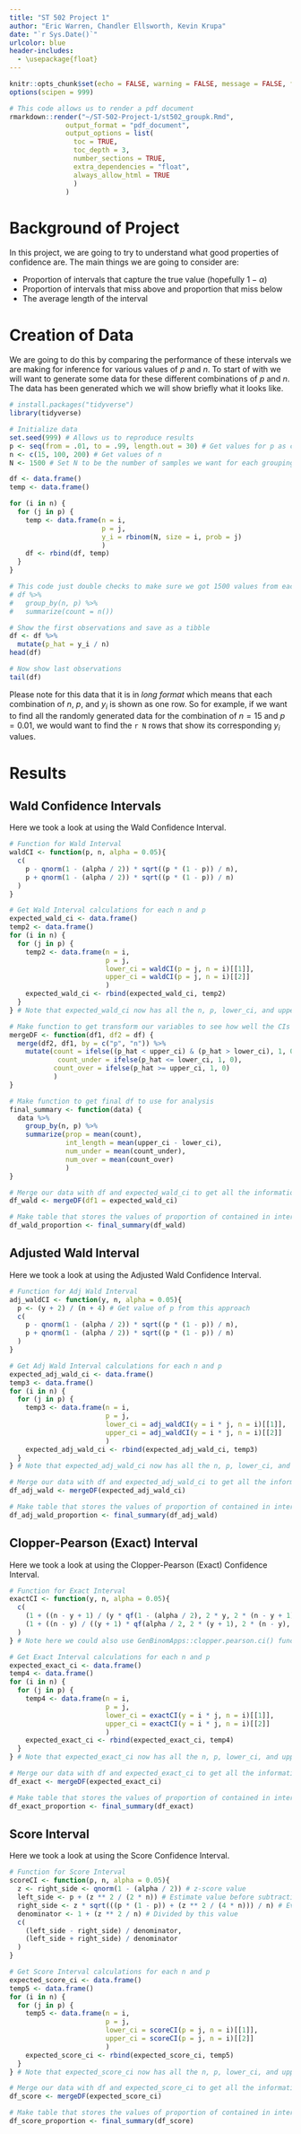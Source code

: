 ```yaml
---
title: "ST 502 Project 1"
author: "Eric Warren, Chandler Ellsworth, Kevin Krupa"
date: "`r Sys.Date()`"
urlcolor: blue
header-includes:
  - \usepackage{float}
---
```


```r
knitr::opts_chunk$set(echo = FALSE, warning = FALSE, message = FALSE, fig.pos = "H", out.extra = "")
options(scipen = 999)
```

```r
# This code allows us to render a pdf document
rmarkdown::render("~/ST-502-Project-1/st502_groupk.Rmd", 
              output_format = "pdf_document", 
              output_options = list(
                toc = TRUE, 
                toc_depth = 3,
                number_sections = TRUE,
                extra_dependencies = "float",
                always_allow_html = TRUE
                )
              )
```

# Background of Project

In this project, we are going to try to understand what good properties of confidence are. The main things we are going to consider are:

- Proportion of intervals that capture the true value (hopefully $1 - \alpha$)
- Proportion of intervals that miss above and proportion that miss below
- The average length of the interval

# Creation of Data

We are going to do this by comparing the performance of these intervals we are making for inference for various values of $p$ and $n$. To start of with we will want to generate some data for these different combinations of $p$ and $n$. The data has been generated which we will show briefly what it looks like.
```r
# install.packages("tidyverse")
library(tidyverse)

# Initialize data
set.seed(999) # Allows us to reproduce results
p <- seq(from = .01, to = .99, length.out = 30) # Get values for p as combinations
n <- c(15, 100, 200) # Get values of n
N <- 1500 # Set N to be the number of samples we want for each grouping

df <- data.frame()
temp <- data.frame()

for (i in n) {
  for (j in p) {
    temp <- data.frame(n = i, 
                       p = j, 
                       y_i = rbinom(N, size = i, prob = j)
                       )
    df <- rbind(df, temp)
  }
}

# This code just double checks to make sure we got 1500 values from each combination -- ALL should say 1500 for count
# df %>%
#   group_by(n, p) %>%
#   summarize(count = n())

# Show the first observations and save as a tibble
df <- df %>%
  mutate(p_hat = y_i / n)
head(df)

# Now show last observations
tail(df)
```

Please note for this data that it is in *long format* which means that each combination of $n$, $p$, and $y_i$ is shown as one row. So for example, if we want to find all the randomly generated data for the combination of $n = 15$ and $p = 0.01$, we would want to find the `r N` rows that show its corresponding $y_i$ values.

# Results

## Wald Confidence Intervals

Here we took a look at using the Wald Confidence Interval.
```r
# Function for Wald Interval
waldCI <- function(p, n, alpha = 0.05){
  c(
    p - qnorm(1 - (alpha / 2)) * sqrt((p * (1 - p)) / n),
    p + qnorm(1 - (alpha / 2)) * sqrt((p * (1 - p)) / n)
  )
}

# Get Wald Interval calculations for each n and p
expected_wald_ci <- data.frame()
temp2 <- data.frame()
for (i in n) {
  for (j in p) {
    temp2 <- data.frame(n = i,
                        p = j, 
                        lower_ci = waldCI(p = j, n = i)[[1]],
                        upper_ci = waldCI(p = j, n = i)[[2]]
                        )
    expected_wald_ci <- rbind(expected_wald_ci, temp2)
  }
} # Note that expected_wald_ci now has all the n, p, lower_ci, and upper_ci values

# Make function to get transform our variables to see how well the CIs do
mergeDF <- function(df1, df2 = df) {
  merge(df2, df1, by = c("p", "n")) %>%
    mutate(count = ifelse((p_hat < upper_ci) & (p_hat > lower_ci), 1, 0),
            count_under = ifelse(p_hat <= lower_ci, 1, 0),
           count_over = ifelse(p_hat >= upper_ci, 1, 0)
           )
}

# Make function to get final df to use for analysis
final_summary <- function(data) {
  data %>%
    group_by(n, p) %>%
    summarize(prop = mean(count),
              int_length = mean(upper_ci - lower_ci),
              num_under = mean(count_under),
              num_over = mean(count_over)
              )
}

# Merge our data with df and expected_wald_ci to get all the information together
df_wald <- mergeDF(df1 = expected_wald_ci)

# Make table that stores the values of proportion of contained in interval
df_wald_proportion <- final_summary(df_wald)
```

## Adjusted Wald Interval

Here we took a look at using the Adjusted Wald Confidence Interval.
```r
# Function for Adj Wald Interval
adj_waldCI <- function(y, n, alpha = 0.05){
  p <- (y + 2) / (n + 4) # Get value of p from this approach
  c(
    p - qnorm(1 - (alpha / 2)) * sqrt((p * (1 - p)) / n),
    p + qnorm(1 - (alpha / 2)) * sqrt((p * (1 - p)) / n)
  )
}

# Get Adj Wald Interval calculations for each n and p
expected_adj_wald_ci <- data.frame()
temp3 <- data.frame()
for (i in n) {
  for (j in p) {
    temp3 <- data.frame(n = i,
                        p = j, 
                        lower_ci = adj_waldCI(y = i * j, n = i)[[1]],
                        upper_ci = adj_waldCI(y = i * j, n = i)[[2]]
                        )
    expected_adj_wald_ci <- rbind(expected_adj_wald_ci, temp3)
  }
} # Note that expected_adj_wald_ci now has all the n, p, lower_ci, and upper_ci values

# Merge our data with df and expected_adj_wald_ci to get all the information together
df_adj_wald <- mergeDF(expected_adj_wald_ci)

# Make table that stores the values of proportion of contained in interval
df_adj_wald_proportion <- final_summary(df_adj_wald)
```

## Clopper-Pearson (Exact) Interval

Here we took a look at using the Clopper-Pearson (Exact) Confidence Interval.
```r
# Function for Exact Interval
exactCI <- function(y, n, alpha = 0.05){
  c(
    (1 + ((n - y + 1) / (y * qf(1 - (alpha / 2), 2 * y, 2 * (n - y + 1), lower.tail = F)))) ** (-1),
    (1 + ((n - y) / ((y + 1) * qf(alpha / 2, 2 * (y + 1), 2 * (n - y), lower.tail = F)))) ** (-1)
  )
} # Note here we could also use GenBinomApps::clopper.pearson.ci() function to get the exact same values

# Get Exact Interval calculations for each n and p
expected_exact_ci <- data.frame()
temp4 <- data.frame()
for (i in n) {
  for (j in p) {
    temp4 <- data.frame(n = i,
                        p = j, 
                        lower_ci = exactCI(y = i * j, n = i)[[1]],
                        upper_ci = exactCI(y = i * j, n = i)[[2]]
                        )
    expected_exact_ci <- rbind(expected_exact_ci, temp4)
  }
} # Note that expected_exact_ci now has all the n, p, lower_ci, and upper_ci values

# Merge our data with df and expected_exact_ci to get all the information together
df_exact <- mergeDF(expected_exact_ci)

# Make table that stores the values of proportion of contained in interval
df_exact_proportion <- final_summary(df_exact)
```

## Score Interval

Here we took a look at using the Score Confidence Interval.
```r
# Function for Score Interval
scoreCI <- function(p, n, alpha = 0.05){
  z <- right_side <- qnorm(1 - (alpha / 2)) # z-score value
  left_side <- p + (z ** 2 / (2 * n)) # Estimate value before subtracting or adding
  right_side <- z * sqrt(((p * (1 - p)) + (z ** 2 / (4 * n))) / n) # Everything in sqrt to add or subtract to original estimate
  denominator <- 1 + (z ** 2 / n) # Divided by this value
  c(
    (left_side - right_side) / denominator,
    (left_side + right_side) / denominator
  )
} 

# Get Score Interval calculations for each n and p
expected_score_ci <- data.frame()
temp5 <- data.frame()
for (i in n) {
  for (j in p) {
    temp5 <- data.frame(n = i,
                        p = j, 
                        lower_ci = scoreCI(p = j, n = i)[[1]],
                        upper_ci = scoreCI(p = j, n = i)[[2]]
                        )
    expected_score_ci <- rbind(expected_score_ci, temp5)
  }
} # Note that expected_score_ci now has all the n, p, lower_ci, and upper_ci values

# Merge our data with df and expected_score_ci to get all the information together
df_score <- mergeDF(expected_score_ci)

# Make table that stores the values of proportion of contained in interval
df_score_proportion <- final_summary(df_score)
```